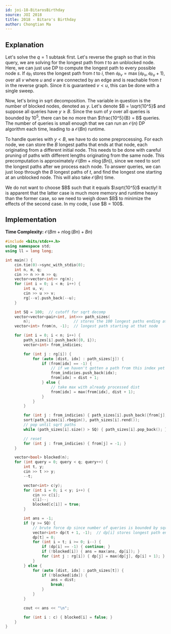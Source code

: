 ```yaml
---
id: joi-18-BitarosBirthday
source: JOI 2018
title: 2018 - Bitaro's Birthday
author: Chongtian Ma
---
```


## Explanation

Let's solve the $q = 1$ subtask first. Let's reverse the graph so that in this query, we are solving for the longest path from $t$ to an unblocked node. Here, we can just use DP to compute the longest path to every possible node $s$. If $\texttt{dp}_i$ stores the longest path from $t$ to $i$, then $\texttt{dp}_v = \max(\texttt{dp}_v, \texttt{dp}_u + 1)$, over all $v$ where $u$ and $v$ are connected by an edge and is reachable from $t$ in the reverse graph. Since it is guaranteed $v < u$, this can be done with a single sweep.

Now, let's bring in sqrt decomposition. The variable in question is the number of blocked nodes, denoted as $y$. Let's denote $B = \sqrt{10^5}$ and suppose all queries have $y \geq B$. Since the sum of $y$ over all queries is bounded by $10^5$, there can be no more than $\frac{10^5}{B} = B$ queries. The number of queries is small enough that  we can run an $\mathcal{O}(n)$ DP algorithm each time, leading to a $\mathcal{O}({Bn})$ runtime.

To handle queries with $y < B$, we have to do some preprocessing. For each node, we can store the $B$ longest paths that ends at that node, each originating from a different initial node. This needs to be done with careful pruning of paths with different lengths originating from the same node. This precomputation is approximately $\mathcal{O}(Bm + n \log(Bn))$, since we need to sort the longest paths after we process each node. To answer queries, we can just loop through the $B$ longest paths of $t$, and find the longest one  starting at an unblocked node. This will also take $\mathcal{O}({Bn})$ time.

<Warning title="Choosing B">
We do not want to choose $B$ such that it equals $\sqrt{10^5}$ exactly! It is apparent that the latter case is much more memory and runtime heavy than the former case, so we need to weigh down $B$ to minimize the effects of the second case. In my code, I use $B = 100$.
</Warning>


## Implementation

**Time Complexity:** $\mathcal{O}(Bm + n \log(Bn) + Bn)$

<LanguageSection>

<CPPSection>

```cpp
#include <bits/stdc++.h>
using namespace std;
using ll = long long;

int main() {
	cin.tie(0)->sync_with_stdio(0);
	int n, m, q;
	cin >> n >> m >> q;
	vector<vector<int>> rg(n);
	for (int i = 0; i < m; i++) {
		int u, v;
		cin >> u >> v;
		rg[--v].push_back(--u);
	}

	int SQ = 100;  // cutoff for sqrt decomp
	vector<vector<pair<int, int>>> path_sizes(
	    n);                   // stores the 100 longest paths ending at i
	vector<int> from(n, -1);  // longest path starting at that node

	for (int i = 0; i < n; i++) {
		path_sizes[i].push_back({0, i});
		vector<int> from_indicies;

		for (int j : rg[i]) {
			for (auto [dist, idx] : path_sizes[j]) {
				if (from[idx] == -1) {
					// if we haven't gotten a path from this index yet
					from_indicies.push_back(idx);
					from[idx] = dist + 1;
				} else {
					// take max with already processed dist
					from[idx] = max(from[idx], dist + 1);
				}
			}
		}

		for (int j : from_indicies) { path_sizes[i].push_back({from[j], j}); }
		sort(path_sizes[i].rbegin(), path_sizes[i].rend());
		// pop until sqrt paths
		while (path_sizes[i].size() > SQ) { path_sizes[i].pop_back(); }

		// reset
		for (int j : from_indicies) { from[j] = -1; }
	}

	vector<bool> blocked(n);
	for (int query = 0; query < q; query++) {
		int t, y;
		cin >> t >> y;
		--t;

		vector<int> c(y);
		for (int i = 0; i < y; i++) {
			cin >> c[i];
			c[i]--;
			blocked[c[i]] = true;
		}

		int ans = -1;
		if (y >= SQ) {
			// brute force dp since number of queries is bounded by sqrt
			vector<int> dp(t + 1, -1);  // dp[i] stores longest path ending at i
			dp[t] = 0;
			for (int i = t; i >= 0; i--) {
				if (dp[i] == -1) { continue; }
				if (!blocked[i]) { ans = max(ans, dp[i]); }
				for (int j : rg[i]) { dp[j] = max(dp[j], dp[i] + 1); }
			}
		} else {
			for (auto [dist, idx] : path_sizes[t]) {
				if (!blocked[idx]) {
					ans = dist;
					break;
				}
			}
		}

		cout << ans << "\n";

		for (int i : c) { blocked[i] = false; }
	}
}
```

</CPPSection>

</LanguageSection>
